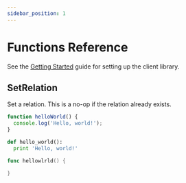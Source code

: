 ```yaml
---
sidebar_position: 1
---
```



# Functions Reference

See the [Getting Started](/docs/getting-started/install-client) guide for setting up the client library.

## SetRelation

Set a relation. This is a no-op if the relation already exists.

<Tabs>
<TabItem value="js" label="NodeJS/TypeScript">

```js
function helloWorld() {
  console.log('Hello, world!');
}
```

</TabItem>
<TabItem value="py" label="Python">

```py
def hello_world():
  print 'Hello, world!'
```

</TabItem>
<TabItem value="go" label="Go">

```go
func hellowlrld() {

}
```

</TabItem>
</Tabs>
